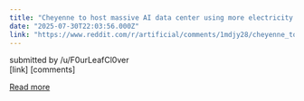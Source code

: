 ```yaml
---
title: "Cheyenne to host massive AI data center using more electricity than all Wyoming homes combined"
date: "2025-07-30T22:03:56.000Z"
link: "https://www.reddit.com/r/artificial/comments/1mdjy28/cheyenne_to_host_massive_ai_data_center_using/"
---
```


submitted by    /u/F0urLeafCl0ver  
 [link]   [comments]

[Read more](https://www.reddit.com/r/artificial/comments/1mdjy28/cheyenne_to_host_massive_ai_data_center_using/)
